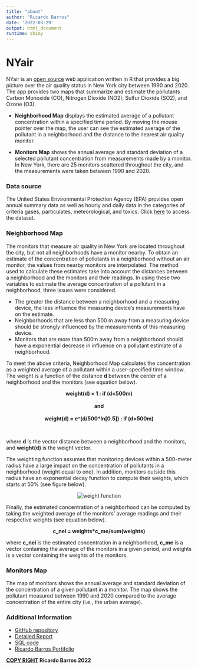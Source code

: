 ```yaml
---
title: "about"
author: "Ricardo Barros"
date: '2022-03-29'
output: html_document
runtime: shiny
---
```


# NYair
NYair is an [open source]() web application written in R that provides a big picture over the air quality
status in New York city between 1990 and 2020. The app provides two maps that summarize and estimate the   pollutants Carbon Monoxide (CO), Nitrogen Dioxide (NO2), Sulfur Dioxide (SO2), and Ozone (O3).

+ __Neighborhood Map__ displays the estimated average of a pollutant concentration within a specified time period. By moving the mouse pointer over the map, the user can see the estimated average of the pollutant in a neighborhood and the distance to the nearest air quality monitor. 

+ __Monitors Map__ shows the annual average and standard deviation of a selected pollutant concentration from measurements made by a monitor. In New York, there are 25 monitors scattered throughout the city, and the measurements were taken between 1990 and 2020.     
 

### Data source
The United States Environmental Protection Agency (EPA) provides open annual summary data as well as hourly and daily data in the categories of criteria gases, particulates, meteorological, and toxics. Click [here](https://console.cloud.google.com/marketplace/product/epa/historical-air-quality?project=fiery-webbing-340301) to access the dataset.

### Neighborhood Map
The monitors that measure air quality in New York are located throughout the city, but not all neighborhoods have a monitor nearby. To obtain an estimate of the concentration of pollutants in a neighborhood without an air monitor, the values from nearby monitors are interpolated. The method used to calculate these estimates take into account the distances between a neighborhood and the monitors and their readings. In using these two variables to estimate the average concentration of a pollutant in a neighborhood, three issues were considered. 

+ The greater the distance between a neighborhood and a measuring device, the less influence the measuring device's measurements have on the estimate.
+ Neighborhoods that are less than 500 m away from a measuring device should be strongly influenced by the measurements of this measuring device. 
+ Monitors that are more than 500m away from a neighborhood should have a exponential decrease in influence on a pollutant estimate of a neighborhood.

To meet the above criteria, Neighborhood Map calculates the concentration as a weighted average of a pollutant within a user-specified time window. The weight is a function of the distance __d__ between the center of a neighborhood and the monitors (see equation below).

<b><center>weight(d) = 1 : if (d<500m)</center></b><br/>
<b><center>and</center></b> <br/>
<b><center>weight(d) = e^(d/500*ln[0.5]) : if (d>500m)</center></b> <br/>


where __d__ is the vector distance between a neighborhood and the monitors, and __weight(d)__ is the weight vector.

The weighting function assumes that monitoring devices within a 500-meter radius have a large impact on the concentration of pollutants in a neighborhood (weight equal to one). In addition, monitors outside this radius have an exponential decay function to compute their weights, which starts at 50% (see figure below).

<center><img src="https://raw.githubusercontent.com/ricardovobarros/NYair/main/img/graph/weight_function.jpeg" alt="weight function" class="center"></center>

Finally, the estimated concentration of a neighborhood can be computed by taking the weighted average of the monitors' average readings and their respective weights (see equation below).

<b><center>c_nei = weights*c_me/sum(weights)</center></b>

where __c_nei__ is the estimated concentration in a neighborhood, __c_me__ is a vector containing the average of the monitors in a given period, and weights is a vector containing the weights of the monitors.

### Monitors Map
The map of monitors shows the annual average and standard deviation of the concentration of a given pollutant in a monitor. The map shows the pollutant measured between 1990 and 2020 compared to the average concentration of the entire city (i.e., the urban average). 

### Additional Information

+ [GitHub repository](https://github.com/ricardovobarros/NYair)
+ [Detailed Report](https://github.com/ricardovobarros/NYair/blob/main/nyair_analysis.html)
+ [SQL code](https://github.com/ricardovobarros/NYair/blob/main/sql_code.md)
+ [Ricardo Barros Portifolio](https://ricardovobarros.github.io/)

__[COPY RIGHT](https://github.com/ricardovobarros/NYair/blob/main/LICENSE) Ricardo Barros 2022__


